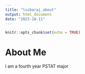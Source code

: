```yaml
---
title: "luibaraj_about"
output: html_document
date: "2023-10-11"
---
```


```r
knitr::opts_chunk$set(echo = TRUE)
```

# About Me

I am a fourth year PSTAT major
